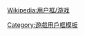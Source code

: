 {{Userbox-2
  |border-c = #000
  |border-s = 1
  |id1       = '''UNO'''
  |id1-c     = red
  |id1-s     = 14
  |id1-fc    = yellow
  |id2       = [[File:UNO cards deck.svg|50px]]
  |info-c   = lightyellow
  |info-s   = 10
  |info-fc  = #000
  |info     = <div class="center">這個用戶喜歡玩'''[[UNO]]'''</div>
}}
<includeonly>[[Category:喜歡玩UNO的維基人|{{PAGENAME}}]]</includeonly><noinclude>
{{DEFAULTSORT:UNO}}
{{Clear}}[[Wikipedia:用户框/游戏]]
[[Category:喜歡玩UNO的維基人| ]]
[[Category:遊戲用戶框模板]]
</noinclude>